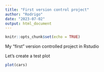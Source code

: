 ```yaml
---
title: "First version control project"
author: "Rodrigo"
date: "2023-07-02"
output: html_document
---
```


```r
knitr::opts_chunk$set(echo = TRUE)
```

My "first" version controlled project in Rstudio

Let's create a test plot

```r
plot(cars)
```
